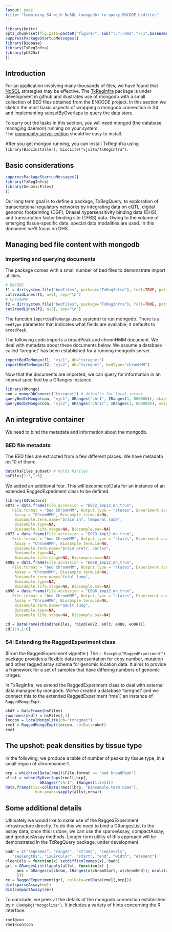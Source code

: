 ```yaml
---
layout: page
title: "Combining S4 with NoSQL (mongodb) to query ENCODE bedfiles"
---
```


```r
library(knitr)
opts_chunk$set(fig.path=paste0("figure/", sub("(.*).Rmd","\\1",basename(knitr:::knit_concord$get('infile'))), "-"))
suppressPackageStartupMessages({
library(Biobase)
library(TxRegInfra)
library(ph525x)
})
```


## Introduction

For an application involving many thousands of files,
we have found that [NoSQL](https://en.wikipedia.org/wiki/NoSQL)
strategies may be effective.  The [TxRegInfra](https://github.com/vjcitn/TxRegInfra) package is under development in github 
and illustrates use of mongodb
with a small collection of BED files obtained from the
ENCODE project.  In this section we sketch the most
basic aspects of wrapping a mongodb connection in S4 and
implementing subsetByOverlaps to query the data store.

To carry out the tasks in this section, you will need mongod
(the database managing daemon) running on your system.  
The [community server edition](https://www.mongodb.com/download-center?jmp=nav#community) should be easy to install.

After you get mongod running, you can install TxRegInfra using
`library(BiocInstaller); biocLite("vjcitn/TxRegInfra")`.

## Basic considerations

```r
suppressPackageStartupMessages({
library(TxRegInfra)
library(GenomicFiles)
})
```

Our long term goal is
to define a package,
TxRegQuery, to exploration of transcriptional regulatory networks
by integrating data on eQTL, digital genomic footprinting (DGF), DnaseI
hypersensitivity binding data (DHS), and transcription
factor binding site (TFBS) data.  Owing to the volume of emerging tissue-specific
data, special data modalities are used.  In this document
we'll focus on DHS.

## Managing bed file content with mongodb

### Importing and querying documents

The package comes with a small number of bed files to demonstrate
import utilities.
```r
# ENCODE
f1 = dir(system.file("bedfiles", package="TxRegInfra"), full=TRUE, patt="ENCFF971VCD")
cat(readLines(f1, n=3), sep="\n")
# ChromHMM
f2 = dir(system.file("bedfiles", package="TxRegInfra"), full=TRUE, patt="E096_imp12")
cat(readLines(f2, n=3), sep="\n")
```

The function `importBedToMongo` uses system() to run
mongodb.
There is a `bedType` parameter that indicates what fields are available; it
defaults to `broadPeak`.

The following code imports a broadPeak and chromHMM document.
We deal with metadata about these documents below.
We assume a database called 'txregnet' has been established
for a running mongodb server.
```r
importBedToMongo(f1, "vjc1", db="txregnet")
importBedToMongo(f2, "vjc2", db="txregnet", bedType="chromHMM")
```

Now that the documents are imported, we can query for
information in an interval specified by a GRanges instance.
```r
library(RMongo)
con = mongoDbConnect("txregnet") # defaults for local server
queryBedInMongo(con, "vjc1", GRanges("chr1", IRanges(1, 800000)), skip=0, limit=5)
queryBedInMongo(con, "vjc2", GRanges("chr17", IRanges(1, 800000)), skip=0, limit=5)
```

## An integrative container

We need to bind the metadata and information about the mongodb.

### BED file metadata

The BED files are extracted from a few different places.  We have
metadata on 10 of them:
```r
data(hsFiles_subset) # holds hsFiles
hsFiles[1:3,1:6]
```
We added an additional four.  This will become colData for an
instance of an extended RaggedExperiment class to be defined.
```r
library(S4Vectors)
e072 = data.frame(File.accession = "E072_imp12_mn_trun",
   File.format = "bed ChromHMM", Output.type = "states", Experiment.accession=NA,
    Assay = "ChromHMM", Biosample.term.id=NA, 
    Biosample.term.name="brain inf. temporal lobe",
    Biosample.type=NA,
    Biosample.life.stage=NA, Biosample.sex=NA)
e073 = data.frame(File.accession = "E073_imp12_mn_trun",
   File.format = "bed ChromHMM", Output.type = "states", Experiment.accession=NA,
    Assay = "ChromHMM", Biosample.term.id=NA, 
    Biosample.term.name="brain prefr. cortex",
    Biosample.type=NA,
    Biosample.life.stage=NA, Biosample.sex=NA)
e088 = data.frame(File.accession = "E088_imp12_mn_trun",
   File.format = "bed ChromHMM", Output.type = "states", Experiment.accession=NA,
    Assay = "ChromHMM", Biosample.term.id=NA, 
    Biosample.term.name="fetal lung",
    Biosample.type=NA,
    Biosample.life.stage=NA, Biosample.sex=NA)
e096 = data.frame(File.accession = "E096_imp12_mn_trun",
   File.format = "bed ChromHMM", Output.type = "states", Experiment.accession=NA,
    Assay = "ChromHMM", Biosample.term.id=NA, 
    Biosample.term.name="adult lung",
    Biosample.type=NA,
    Biosample.life.stage=NA, Biosample.sex=NA)
```
```r
cd = DataFrame(rbind(hsFiles, rbind(e072, e073, e088, e096)))
cd[1:4,1:6]
```

### S4: Extending the RaggedExperiment class

(From the RaggedExperiment vignette:)
The `r Biocpkg("RaggedExperiment")` package provides a flexible data
representation for copy number, mutation and other ragged array schema for 
genomic location data. It aims to provide a framework for a set of samples
that have differing numbers of genomic ranges.

In TxRegInfra, we extend the RaggedExperiment class to deal
with external data managed by mongodb.  We've created
a database 'txregnet' and we connect this to 
the extended RaggedExperiment
'rme1', an instance of `RaggedMongoExpt`.

```r
okdf = DataFrame(hsFiles)
rownames(okdf) = hsFiles[,1]
loccon = localMongolite(db="txregnet")
rme1 = RaggedMongoExpt(loccon, colData=okdf)
rme1
```

## The upshot: peak densities by tissue type

In the following, we produce a table of number of
peaks by tissue type, in a small region of chromosome 1.

```r
brp = which(colData(rme1)$File.format == "bed broadPeak")
allst = subsetByOverlaps(rme1[,brp], 
               GRanges("chr1", IRanges(1,8e5))) 
data.frame(tiss=colData(rme1)[brp, "Biosample.term.name"], 
             num.peaks=sapply(allst,nrow))
```

## Some additional details

Ultimately we would like to make use of the RaggedExperiment
infrastructure directly.  To do this we need to bind
a GRangesList to the assay data; once this is done,
we can use the sparseAssay, compactAssay, and qreduceAssay
methods.  Longer term utility of this approach will be
demonstrated in the TxRegQuery package, under development.

```r
badn = c("seqnames", "ranges", "strand", "seqlevels", 
   "seqlengths", "isCircular", "start", "end", "width", "element")
cleanCols = function(x) setdiff(colnames(x), badn)
grl = GRangesList(lapply(allst, function(x) {
     ans = GRanges(x$chrom, IRanges(x$chromStart, x$chromEnd)); mcols(ans) = x[,cleanCols(x)]; ans
     }))
re = RaggedExperiment(grl, colData=colData(rme1[,brp])) 
dim(sparseAssay(re))
dim(compactAssay(re))
```

To conclude, we peek at the details of the mongodb connection
established by `r CRANpkg("mongolite")`.  It includes a
variety of hints concerning the R interface.

```r
rme1@con
rme1@con@con
```
